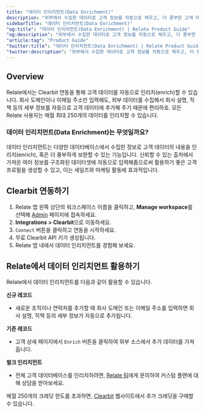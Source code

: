 ```yaml
---
title: "데이터 인리치먼트(Data Enrichment)"
description: "외부에서 수집한 데이터로 고객 정보를 자동으로 채우고, 더 풍부한 고객 데이터베이스를 만들어 보세요."
sidebarTitle: "데이터 인리치먼트(Data Enrichment)"
"og:title": "데이터 인리치먼트(Data Enrichment) | Relate Product Guide"
"og:description": "외부에서 수집한 데이터로 고객 정보를 자동으로 채우고, 더 풍부한 고객 데이터베이스를 만들어 보세요."
"article:tag": "Product Guide"
"twitter:title": "데이터 인리치먼트(Data Enrichment) | Relate Product Guide"
"twitter:description": "외부에서 수집한 데이터로 고객 정보를 자동으로 채우고, 더 풍부한 고객 데이터베이스를 만들어 보세요."
---
```


## Overview

Relate에서는 Clearbit 연동을 통해 고객 데이터를 자동으로 인리치(enrich)할 수 있습니다. 회사 도메인이나 이메일 주소만 입력해도, 외부 데이터를 수집해서 회사 설명, 직책 등의 세부 정보를 자동으로 고객 데이터에 추가해 주기 때문에 편리하죠. 모든 Relate 사용자는 매월 최대 250개의 데이터를 인리치할 수 있습니다.[**​**](https://www.relate.kr/docs/features/data-enrichment#data-enrichment)

### 데이터 인리치먼트(Data Enrichment)는 무엇일까요?

데이터 인리치먼트는 다양한 데이터베이스에서 수집한 정보로 고객 데이터의 내용을 인리치(enrich), 혹은 더 풍부하게 보완할 수 있는 기능입니다. 신뢰할 수 있는 출처에서 가져온 여러 정보를 구조화된 데이터셋에 자동으로 입력해줌으로써 활용하기 좋은 고객 프로필을 생성할 수 있고, 이는 세일즈와 마케팅 활동에 효과적입니다.

## Clearbit 연동하기

1. Relate 앱 왼쪽 상단의 워크스페이스 이름을 클릭하고, **Manage workspace**를 선택해 [Admin](https://admin.relate.so/) 페이지에 접속하세요.
2. **Integrations > Clearbit**으로 이동하세요.
3. `Connect` 버튼을 클릭하고 연동을 시작하세요.
4. 무료 Clearbit API 키가 생성됩니다.
5. Relate 앱 내에서 데이터 인리치먼트를 경험해 보세요.

## Relate에서 데이터 인리치먼트 활용하기

Relate에서 데이터 인리치먼트를 다음과 같이 활용할 수 있습니다.

**신규 레코드**
- 새로운 조직이나 연락처를 추가할 때 회사 도메인 또는 이메일 주소를 입력하면 회사 설명, 직책 등의 세부 정보가 자동으로 추가됩니다.

**기존 레코드**
- 고객 상세 페이지에서 `Enrich` 버튼을 클릭하여 외부 소스에서 추가 데이터를 가져옵니다.

**벌크 인리치먼트**
- 전체 고객 데이터베이스를 인리치하려면, [Relate 팀](https://www.relate.so/forms/ux3pixh54rin5yre)에게 문의하여 커스텀 플랜에 대해 상담을 받아보세요.


<Note>매월 250개의 크레딧 한도를 초과하면, [Clearbit](https://clearbit.com/) 웹사이트에서 추가 크레딧을 구매할 수 있습니다.</Note>